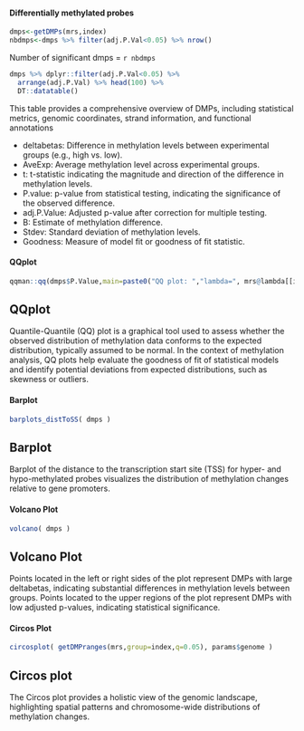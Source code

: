 ::: panel-tabset

#### Differentially methylated probes

```r
dmps<-getDMPs(mrs,index)
nbdmps<-dmps %>% filter(adj.P.Val<0.05) %>% nrow()
```

Number of significant dmps = `r nbdmps`

```r
dmps %>% dplyr::filter(adj.P.Val<0.05) %>% 
  arrange(adj.P.Val) %>% head(100) %>%
  DT::datatable()
```

::: {.callout-tip}
This table provides a comprehensive overview of DMPs, including statistical metrics, genomic coordinates, strand information, and functional annotations
:::

::: {.callout-note collapse="true"}

* deltabetas: Difference in methylation levels between experimental groups (e.g., high vs. low).
* AveExp: Average methylation level across experimental groups.
* t: t-statistic indicating the magnitude and direction of the difference in methylation levels.
* P.value: p-value from statistical testing, indicating the significance of the observed difference.
* adj.P.Value: Adjusted p-value after correction for multiple testing.
* B: Estimate of methylation difference.
* Stdev: Standard deviation of methylation levels.
* Goodness: Measure of model fit or goodness of fit statistic.

:::
  
#### QQplot

```r
qqman::qq(dmps$P.Value,main=paste0("QQ plot: ","lambda=", mrs@lambda[[index]]))
```
::: {.callout-tip}
## QQplot

Quantile-Quantile (QQ) plot is a graphical tool used to assess whether the observed distribution of methylation data conforms to the expected distribution, typically assumed to be normal. In the context of methylation analysis, QQ plots help evaluate the goodness of fit of statistical models and identify potential deviations from expected distributions, such as skewness or outliers.
:::


#### Barplot

```r
barplots_distToSS( dmps )
```

::: {.callout-tip}
## Barplot

Barplot of the distance to the transcription start site (TSS) for hyper- and hypo-methylated probes visualizes the distribution of methylation changes relative to gene promoters.
:::

#### Volcano Plot
  
```r
volcano( dmps )
```

::: {.callout-tip}
## Volcano Plot

Points located in the left or right sides of the plot represent DMPs with large deltabetas, indicating substantial differences in methylation levels between groups. Points located to the upper regions of the plot represent DMPs with low adjusted p-values, indicating statistical significance.
:::

#### Circos Plot

```r
circosplot( getDMPranges(mrs,group=index,q=0.05), params$genome )
```

::: {.callout-tip}
## Circos plot

The Circos plot provides a holistic view of the genomic landscape, highlighting spatial patterns and chromosome-wide distributions of methylation changes.
:::

:::
